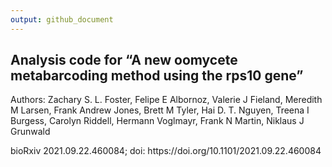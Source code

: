 ```yaml
---
output: github_document
---
```


## Analysis code for "A new oomycete metabarcoding method using the rps10 gene"

Authors: Zachary S. L. Foster, Felipe E Albornoz, Valerie J Fieland, Meredith M Larsen, Frank Andrew Jones, Brett M Tyler, Hai D. T. Nguyen, Treena I Burgess, Carolyn Riddell, Hermann Voglmayr, Frank N Martin, Niklaus J Grunwald

bioRxiv 2021.09.22.460084; doi: https://doi.org/10.1101/2021.09.22.460084